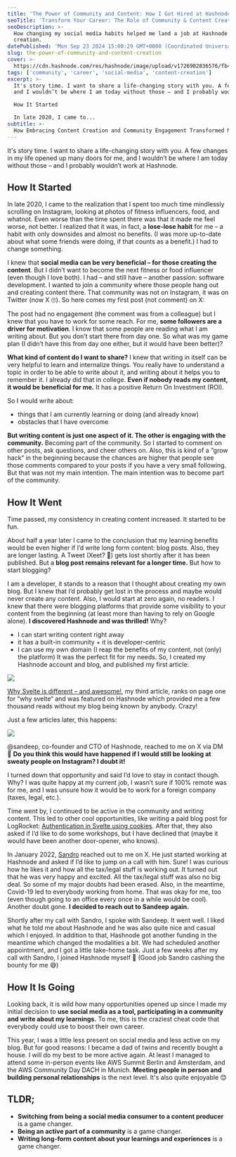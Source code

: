 ```yaml
---
title: 'The Power of Community and Content: How I Got Hired at Hashnode'
seoTitle: 'Transform Your Career: The Role of Community & Content Creation'
seoDescription: >-
  How changing my social media habits helped me land a job at Hashnode through community engagement and content
  creation.
datePublished: 'Mon Sep 23 2024 15:00:29 GMT+0000 (Coordinated Universal Time)'
slug: the-power-of-community-and-content-creation
cover: >-
  https://cdn.hashnode.com/res/hashnode/image/upload/v1726902836576/fb4cac0b-1912-4727-8586-1b65b9c20c92.png
tags: ['community', 'career', 'social-media', 'content-creation']
excerpt: >-
  It's story time. I want to share a life-changing story with you. A few changes in my life opened up many doors for me,
  and I wouldn’t be where I am today without those – and I probably wouldn’t work at Hashnode.

  How It Started

  In late 2020, I came to...
subtitle: >-
  How Embracing Content Creation and Community Engagement Transformed My Career Path
---
```



It's story time. I want to share a life-changing story with you. A few changes in my life opened up many doors for me,
and I wouldn’t be where I am today without those – and I probably wouldn’t work at Hashnode.

## How It Started

In late 2020, I came to the realization that I spent too much time mindlessly scrolling on Instagram, looking at photos
of fitness influencers, food, and whatnot. Even worse than the time spent there was that it made me feel worse, not
better. I realized that it was, in fact, a **lose-lose habit** for me – a habit with only downsides and almost no
benefits. (I was more up-to-date about what some friends were doing, if that counts as a benefit.) I had to change
something.

I knew that **social media can be very beneficial – for those creating the content**. But I didn’t want to become the
next fitness or food influencer (even though I love both). I had – and still have – another passion: software
development. I wanted to join a community where those people hang out and creating content there. That community was not
on Instagram, it was on Twitter (now X 🙄). So here comes my first post (not comment) on X:

<Tweet id="https://x.com/JannikWempe/status/1308356872668426241" />

The post had no engagement (the comment was from a colleague) but I knew that you have to work for some reach. For me,
**some followers are a driver for motivation**. I know that some people are reading what I am writing about. But you
don’t start there from day one. So what was my game plan (I didn’t have this from day one either, but it would have been
better)?

**What kind of content do I want to share?** I knew that writing in itself can be very helpful to learn and internalize
things. You really have to understand a topic in order to be able to write about it, and writing about it helps you to
remember it. I already did that in college. **Even if nobody reads my content, it would be beneficial for me.** It has a
positive Return On Investment (ROI).

So I would write about:
- things that I am currently learning or doing (and already know)
- obstacles that I have overcome

**But writing content is just one aspect of it. The other is engaging with the community.** Becoming part of the
community. So I started to comment on other posts, ask questions, and cheer others on. Also, this is kind of a “grow
hack“ in the beginning because the chances are higher that people see those comments compared to your posts if you have
a very small following. But that was not my main intention. The main intention was to become part of the community.

## How It Went

Time passed, my consistency in creating content increased. It started to be fun.

About half a year later I came to the conclusion that my learning benefits would be even higher if I’d write long form
content: blog posts. Also, they are longer lasting. A Tweet (Xeet? 🤔) gets lost shortly after it has been published.
But a **blog post remains relevant for a longer time.** But how to start blogging?

I am a developer, it stands to a reason that I thought about creating my own blog. But I knew that I’d probably get lost
in the process and maybe would never create any content. Also, I would start at zero again, no readers. I knew that
there were blogging platforms that provide some visibility to your content from the beginning (at least more than having
to rely on Google alone). **I discovered Hashnode and was thrilled!** Why?

- I can start writing content right away
- it has a built-in community + it is developer-centric
- I can use my own domain (I reap the benefits of my content, not (only) the platform)
It was the perfect fit for my needs. So, I created my Hashnode account and blog, and published my first article:

![](https://cdn.hashnode.com/res/hashnode/image/upload/v1726811489302/320294fc-c131-415d-bf76-17d1d4feae56.png?auto=format,compress&w=800&fit=fillmax)

[Why Svelte is different – and awesome!](https://blog.jannikwempe.com/why-svelte-is-different-and-awesome), my third
article, ranks on page one for “why svelte“ and was featured on Hashnode which provided me a few thousand reads without
my blog being known by anybody. Crazy!

Just a few articles later, this happens:

![](https://cdn.hashnode.com/res/hashnode/image/upload/v1726811770400/083f70c4-9675-40e8-8a28-8eb64a0e0e9f.png?auto=format,compress&w=800&fit=fillmax)

@sandeep, co-founder and CTO of Hashnode, reached to me on X via DM 🤯 **Do you think this would have happened if I
would still be looking at sweaty people on Instagram? I doubt it!**

I turned down that opportunity and said I’d love to stay in contact though. Why? I was quite happy at my current job, I
wasn’t sure if 100% remote was for me, and I was unsure how it would be to work for a foreign company (taxes, legal,
etc.).

Time went by, I continued to be active in the community and writing content. This led to other cool opportunities, like
writing a paid blog post for LogRocket:
[Authentication in Svelte using cookies](https://blog.logrocket.com/authentication-svelte-using-cookies/). After that,
they also asked if I’d like to do some workshops, but I have declined that (maybe it would have been another
door-opener, who knows).

In January 2022, [Sandro](https://sandrovolpicella.com/) reached out to me on X. He just started working at Hashnode and
asked if I’d like to jump on a call with him. Sure! I was curious how he likes it and how all the tax/legal stuff is
working out. It turned out that he was very happy and excited. All the tax/legal stuff was also no big deal. So some of
my major doubts had been erased. Also, in the meantime, Covid-19 led to everybody working from home. That was okay for
me, too (even though going to an office every once in a while would be cool). Another doubt gone. **I decided to reach
out to Sandeep again.**

Shortly after my call with Sandro, I spoke with Sandeep. It went well. I liked what he told me about Hashnode and he was
also quite nice and casual which I enjoyed. In addition to that, Hashnode got another funding in the meantime which
changed the modalities a bit. We had scheduled another appointment, and I got a little take-home task. Just a few weeks
after my call with Sandro, I joined Hashnode myself 🚀 (Good job Sandro cashing the bounty for me 😅)

## How It Is Going

Looking back, it is wild how many opportunities opened up since I made my initial decision to **use social media as a
tool, participating in a community and write about my learnings.** To me, this is the craziest cheat code that everybody
could use to boost their own career.

This year, I was a little less present on social media and less active on my blog. But for good reasons: I became a dad
of twins and recently bought a house. I will do my best to be more active again. At least I managed to attend some
in-person events like AWS Summit Berlin and Amsterdam, and the AWS Community Day DACH in Munich. **Meeting people in
person and building personal relationships** is the next level. It's also quite enjoyable 😊

## TLDR;

- **Switching from being a social media consumer to a content producer** is a game changer.
- **Being an active part of a community** is a game changer.
- **Writing long-form content about your learnings and experiences** is a game changer.
